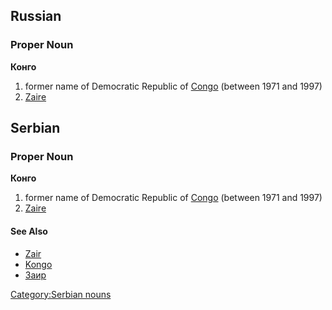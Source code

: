 ==Russian==
===Proper Noun===
'''Конго'''
#former name of Democratic Republic of [[Congo]] (between 1971 and 1997)
#[[Zaire]]

==Serbian==
===Proper Noun===
'''Конго'''
#former name of Democratic Republic of [[Congo]] (between 1971 and 1997)
#[[Zaire]]
====See Also====
*[[Zair]]
*[[Kongo]]
*[[Заир]]
[[Category:Serbian nouns]]